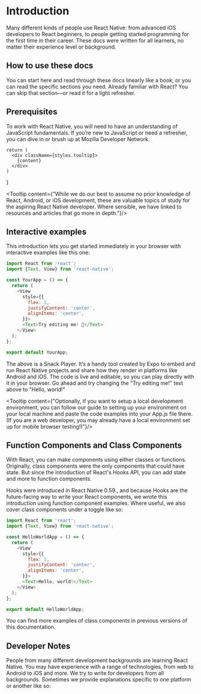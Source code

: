 # Introduction


<Hero />

Many different kinds of people use React Native: from advanced iOS developers to React beginners, to people getting started programming for the first time in their career. These docs were written for all learners, no matter their experience level or background.

## How to use these docs
You can start here and read through these docs linearly like a book; or you can read the specific sections you need. Already familiar with React? You can skip that section—or read it for a light refresher.

## Prerequisites
To work with React Native, you will need to have an understanding of JavaScript fundamentals. If you’re new to JavaScript or need a refresher, you can dive in or brush up at Mozilla Developer Network.


    return (
      <div className={styles.tooltip}>        
        {content}
      </div>
    )
}

<Tooltip content={"While we do our best to assume no prior knowledge of React, Android, or iOS development, these are valuable topics of study for the aspiring React Native developer. Where sensible, we have linked to resources and articles that go more in depth."}/>

## Interactive examples
This introduction lets you get started immediately in your browser with interactive examples like this one:

```js
import React from 'react';
import {Text, View} from 'react-native';

const YourApp = () => {
  return (
    <View
      style={{
        flex: 1,
        justifyContent: 'center',
        alignItems: 'center',
      }}>
      <Text>Try editing me! 🎉</Text>
    </View>
  );
};

export default YourApp;
```
The above is a Snack Player. It’s a handy tool created by Expo to embed and run React Native projects and share how they render in platforms like Android and iOS. The code is live and editable, so you can play directly with it in your browser. Go ahead and try changing the "Try editing me!" text above to "Hello, world!"

<Tooltip content={"Optionally, if you want to setup a local development environment, you can follow our guide to setting up your environment on your local machine and paste the code examples into your App.js file there. (If you are a web developer, you may already have a local environment set up for mobile browser testing!)"}/>

## Function Components and Class Components
With React, you can make components using either classes or functions. Originally, class components were the only components that could have state. But since the introduction of React's Hooks API, you can add state and more to function components.

Hooks were introduced in React Native 0.59., and because Hooks are the future-facing way to write your React components, we wrote this introduction using function component examples. Where useful, we also cover class components under a toggle like so:

```js
import React from 'react';
import {Text, View} from 'react-native';

const HelloWorldApp = () => {
  return (
    <View
      style={{
        flex: 1,
        justifyContent: 'center',
        alignItems: 'center',
      }}>
      <Text>Hello, world!</Text>
    </View>
  );
};

export default HelloWorldApp;
```

You can find more examples of class components in previous versions of this documentation.

## Developer Notes
People from many different development backgrounds are learning React Native. You may have experience with a range of technologies, from web to Android to iOS and more. We try to write for developers from all backgrounds. Sometimes we provide explanations specific to one platform or another like so:


<Tab />
